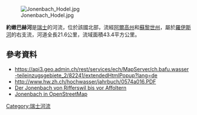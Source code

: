 {{Coord|47.29629|N|8.38001|E|display=title}}

[[Image:Jonenbach_Hodel.jpg|right]]

'''約嫩巴赫河'''是[[瑞士|瑞士]]的河流，位於該國北部，流經[[阿爾高州|阿爾高州]]和[[蘇黎世州|蘇黎世州]]，屬於[[羅伊斯河|羅伊斯河]]的右支流，河道全長21.6公里，流域面積43.4平方公里。

==參考資料==
* https://api3.geo.admin.ch/rest/services/ech/MapServer/ch.bafu.wasser-teileinzugsgebiete_2/82241/extendedHtmlPopup?lang=de 
* http://www.hw.zh.ch/hochwasser/jahrbuch/0574a016.PDF
* [http://www.forums9.ch/dorfplatz/jonenbach/jonen.htm Der Jonenbach von Rifferswil bis vor Affoltern]
* [http://www.openstreetmap.org/?relation=2096249 Jonenbach in OpenStreetMap]

{{Switzerland-geo-stub}}
[[Category:瑞士河流|Category:瑞士河流]]